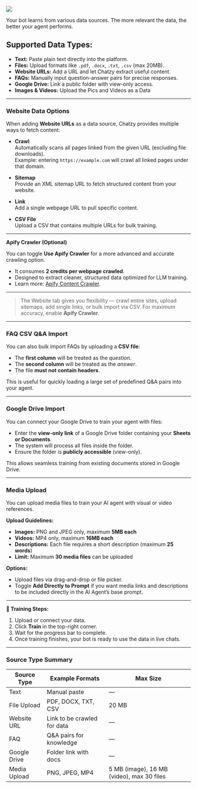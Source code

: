 <Frame>
  <img src="/ai-agents/conversational-ai-agent/data.gif"  />
</Frame>



Your bot learns from various data sources. The more relevant the data, the better your agent performs.

## **Supported Data Types:**
- **Text:** Paste plain text directly into the platform.
- **Files:** Upload formats like `.pdf`, `.docx`, `.txt`, `.csv` (max 20MB).
- **Website URLs:** Add a URL and let Chatzy extract useful content.
- **FAQs:** Manually input question-answer pairs for precise responses.
- **Google Drive:** Link a public folder with view-only access.
- **Images & Videos:** Upload the Pics and Videos as a Data

---
### Website Data Options

When adding **Website URLs** as a data source, Chatzy provides multiple ways to fetch content:

- **Crawl**  
  Automatically scans all pages linked from the given URL (excluding file downloads).  
  Example: entering `https://example.com` will crawl all linked pages under that domain.

- **Sitemap**  
  Provide an XML sitemap URL to fetch structured content from your website.

- **Link**  
  Add a single webpage URL to pull specific content.

- **CSV File**  
  Upload a CSV that contains multiple URLs for bulk training.

---

**Apify Crawler (Optional)**

You can toggle **Use Apify Crawler** for a more advanced and accurate crawling option.  
- It consumes **2 credits per webpage crawled**.  
- Designed to extract cleaner, structured data optimized for LLM training.  
- Learn more: [Apify Content Crawler](https://apify.com/apify/website-content-crawler).

---

> The Website tab gives you flexibility — crawl entire sites, upload sitemaps, add single links, or bulk import via CSV. For maximum accuracy, enable **Apify Crawler**.

---

### FAQ CSV Q&A Import

You can also bulk import FAQs by uploading a **CSV file**:  
- The **first column** will be treated as the *question*.  
- The **second column** will be treated as the *answer*.  
- The file **must not contain headers**.  

This is useful for quickly loading a large set of predefined Q&A pairs into your agent.

---


### Google Drive Import

You can connect your Google Drive to train your agent with files:  
- Enter the **view-only link** of a Google Drive folder containing your **Sheets or Documents**.  
- The system will process all files inside the folder.  
- Ensure the folder is **publicly accessible** (view-only).  

This allows seamless training from existing documents stored in Google Drive.

---

### Media Upload

You can upload media files to train your AI agent with visual or video references.  

**Upload Guidelines:**  
- **Images:** PNG and JPEG only, maximum **5MB each**  
- **Videos:** MP4 only, maximum **16MB each**  
- **Descriptions:** Each file requires a short description (maximum **25 words**)  
- **Limit:** Maximum **30 media files** can be uploaded  

**Options:**  
- Upload files via drag-and-drop or file picker.  
- Toggle **Add Directly to Prompt** if you want media links and descriptions to be included directly in the AI Agent’s base prompt.  
---

**🚀 Training Steps:**
1. Upload or connect your data.
2. Click **Train** in the top-right corner.
3. Wait for the progress bar to complete.
4. Once training finishes, your bot is ready to use the data in live chats.
---

### **Source Type Summary**

| Source Type   | Example Formats             | Max Size      |
|---------------|-----------------------------|---------------|
| Text          | Manual paste                | —             |
| File Upload   | PDF, DOCX, TXT, CSV         | 20 MB         |
| Website URL   | Link to be crawled for data | —             |
| FAQ           | Q&A pairs for knowledge     | —             |
| Google Drive  | Folder link with docs       | —             |
| Media Upload  | PNG, JPEG, MP4              | 5 MB (image), 16 MB (video), max 30 files |
